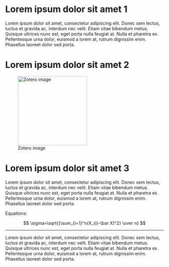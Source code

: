 # Lorem ipsum dolor sit amet 1

Lorem ipsum dolor sit amet, consectetur adipiscing elit. Donec sem lectus, luctus et gravida ac, interdum nec velit. Etiam vitae bibendum metus. Quisque ultrices nunc est, eget porta nulla feugiat at. Nulla et pharetra ex. Pellentesque urna dolor, euismod a lorem at, rutrum dignissim enim. Phasellus laoreet dolor sed porta.

# Lorem ipsum dolor sit amet 2

![Zotero image](./images/zotero.png){width="220"}

# Lorem ipsum dolor sit amet 3

Lorem ipsum dolor sit amet, consectetur adipiscing elit. Donec sem lectus, luctus et gravida ac, interdum nec velit. Etiam vitae bibendum metus. Quisque ultrices nunc est, eget porta nulla feugiat at. Nulla et pharetra ex. Pellentesque urna dolor, euismod a lorem at, rutrum dignissim enim. Phasellus laoreet dolor sed porta. 

```{=tex}
\footnotesize
```

Equations:

$$
\sigma=\sqrt{{\sum_{i=1}^n(X_{i}-\bar X)^2} \over n}
$$

---

Lorem ipsum dolor sit amet, consectetur adipiscing elit. Donec sem lectus, luctus et gravida ac, interdum nec velit. Etiam vitae bibendum metus. Quisque ultrices nunc est, eget porta nulla feugiat at. Nulla et pharetra ex. Pellentesque urna dolor, euismod a lorem at, rutrum dignissim enim. Phasellus laoreet dolor sed porta. 
